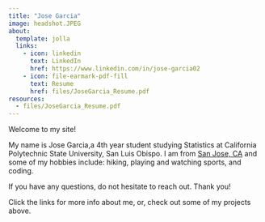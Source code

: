 ```yaml
---
title: "Jose Garcia"
image: headshot.JPEG
about:
  template: jolla
  links: 
    - icon: linkedin
      text: LinkedIn
      href: https://www.linkedin.com/in/jose-garcia02
    - icon: file-earmark-pdf-fill
      text: Resume
      href: files/JoseGarcia_Resume.pdf
resources:
  - files/JoseGarcia_Resume.pdf
---
```


Welcome to my site!

My name is Jose Garcia,a 4th year student studying Statistics at California Polytechnic State University, San Luis Obispo. I am from [San Jose, CA](https://www.google.com/maps/place/San+Jose,+CA/@37.2961211,-121.9809051,11z/data=!3m1!4b1!4m6!3m5!1s0x808fcae48af93ff5:0xb99d8c0aca9f717b!8m2!3d37.33874!4d-121.8852525!16zL20vMGYwNHY?entry=ttu) and some of my hobbies include: hiking, playing and watching sports, and coding.

If you have any questions, do not hesitate to reach out. Thank you!

Click the links for more info about me, or, check out some of my projects above.
